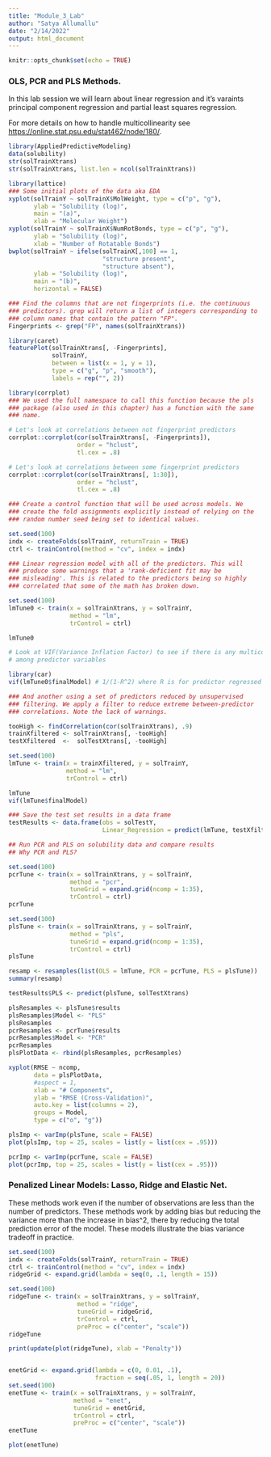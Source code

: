 ```yaml
---
title: "Module_3_Lab"
author: "Satya Allumallu"
date: "2/14/2022"
output: html_document
---
```


```r
knitr::opts_chunk$set(echo = TRUE)
```

### OLS, PCR and PLS Methods.

In this lab session we will learn about linear regression and it's varaints principal
component regression and partial least squares regression.

For more details on how to handle multicollinearity see <https://online.stat.psu.edu/stat462/node/180/>.


```r

library(AppliedPredictiveModeling)
data(solubility)
str(solTrainXtrans)
str(solTrainXtrans, list.len = ncol(solTrainXtrans))

library(lattice)
### Some initial plots of the data aka EDA
xyplot(solTrainY ~ solTrainX$MolWeight, type = c("p", "g"),
       ylab = "Solubility (log)",
       main = "(a)",
       xlab = "Molecular Weight")
xyplot(solTrainY ~ solTrainX$NumRotBonds, type = c("p", "g"),
       ylab = "Solubility (log)",
       xlab = "Number of Rotatable Bonds")
bwplot(solTrainY ~ ifelse(solTrainX[,100] == 1, 
                          "structure present", 
                          "structure absent"),
       ylab = "Solubility (log)",
       main = "(b)",
       horizontal = FALSE)

### Find the columns that are not fingerprints (i.e. the continuous
### predictors). grep will return a list of integers corresponding to
### column names that contain the pattern "FP".
Fingerprints <- grep("FP", names(solTrainXtrans))

library(caret)
featurePlot(solTrainXtrans[, -Fingerprints],
            solTrainY,
            between = list(x = 1, y = 1),
            type = c("g", "p", "smooth"),
            labels = rep("", 2))

library(corrplot)
### We used the full namespace to call this function because the pls
### package (also used in this chapter) has a function with the same
### name.

# Let's look at correlations between not fingerprint predictors
corrplot::corrplot(cor(solTrainXtrans[, -Fingerprints]), 
                   order = "hclust", 
                   tl.cex = .8)

# Let's look at correlations between some fingerprint predictors
corrplot::corrplot(cor(solTrainXtrans[, 1:30]), 
                   order = "hclust", 
                   tl.cex = .8)

### Create a control function that will be used across models. We
### create the fold assignments explicitly instead of relying on the
### random number seed being set to identical values.

set.seed(100)
indx <- createFolds(solTrainY, returnTrain = TRUE)
ctrl <- trainControl(method = "cv", index = indx)

### Linear regression model with all of the predictors. This will
### produce some warnings that a 'rank-deficient fit may be
### misleading'. This is related to the predictors being so highly
### correlated that some of the math has broken down.

set.seed(100)
lmTune0 <- train(x = solTrainXtrans, y = solTrainY,
                 method = "lm",
                 trControl = ctrl)

lmTune0

# Look at VIF(Variance Inflation Factor) to see if there is any multicollinearity
# among predictor variables

library(car)
vif(lmTune0$finalModel) # 1/(1-R^2) where R is for predictor regressed against all other predictors

### And another using a set of predictors reduced by unsupervised
### filtering. We apply a filter to reduce extreme between-predictor
### correlations. Note the lack of warnings.

tooHigh <- findCorrelation(cor(solTrainXtrans), .9)
trainXfiltered <- solTrainXtrans[, -tooHigh]
testXfiltered  <-  solTestXtrans[, -tooHigh]

set.seed(100)
lmTune <- train(x = trainXfiltered, y = solTrainY,
                method = "lm",
                trControl = ctrl)

lmTune
vif(lmTune$finalModel)

### Save the test set results in a data frame                 
testResults <- data.frame(obs = solTestY,
                          Linear_Regression = predict(lmTune, testXfiltered))

## Run PCR and PLS on solubility data and compare results
## Why PCR and PLS?

set.seed(100)
pcrTune <- train(x = solTrainXtrans, y = solTrainY,
                 method = "pcr",
                 tuneGrid = expand.grid(ncomp = 1:35),
                 trControl = ctrl)
pcrTune     

set.seed(100)
plsTune <- train(x = solTrainXtrans, y = solTrainY,
                 method = "pls",
                 tuneGrid = expand.grid(ncomp = 1:35),
                 trControl = ctrl)
plsTune

resamp <- resamples(list(OLS = lmTune, PCR = pcrTune, PLS = plsTune))
summary(resamp)

testResults$PLS <- predict(plsTune, solTestXtrans)

plsResamples <- plsTune$results
plsResamples$Model <- "PLS"
plsResamples
pcrResamples <- pcrTune$results
pcrResamples$Model <- "PCR"
pcrResamples
plsPlotData <- rbind(plsResamples, pcrResamples)

xyplot(RMSE ~ ncomp,
       data = plsPlotData,
       #aspect = 1,
       xlab = "# Components",
       ylab = "RMSE (Cross-Validation)",
       auto.key = list(columns = 2),
       groups = Model,
       type = c("o", "g"))

plsImp <- varImp(plsTune, scale = FALSE)
plot(plsImp, top = 25, scales = list(y = list(cex = .95)))

pcrImp <- varImp(pcrTune, scale = FALSE)
plot(pcrImp, top = 25, scales = list(y = list(cex = .95)))

```

### Penalized Linear Models: Lasso, Ridge and Elastic Net.

These methods work even if the number of observations are less than the number
of predictors. These methods work by adding bias but reducing the variance more than the
increase in bias^2, there by reducing the total prediction error of the model. 
These models illustrate the bias variance tradeoff in practice.

```r

set.seed(100)
indx <- createFolds(solTrainY, returnTrain = TRUE)
ctrl <- trainControl(method = "cv", index = indx)
ridgeGrid <- expand.grid(lambda = seq(0, .1, length = 15))

set.seed(100)
ridgeTune <- train(x = solTrainXtrans, y = solTrainY,
                   method = "ridge",
                   tuneGrid = ridgeGrid,
                   trControl = ctrl,
                   preProc = c("center", "scale"))
ridgeTune

print(update(plot(ridgeTune), xlab = "Penalty"))


enetGrid <- expand.grid(lambda = c(0, 0.01, .1), 
                        fraction = seq(.05, 1, length = 20))
set.seed(100)
enetTune <- train(x = solTrainXtrans, y = solTrainY,
                  method = "enet",
                  tuneGrid = enetGrid,
                  trControl = ctrl,
                  preProc = c("center", "scale"))
enetTune

plot(enetTune)

```

